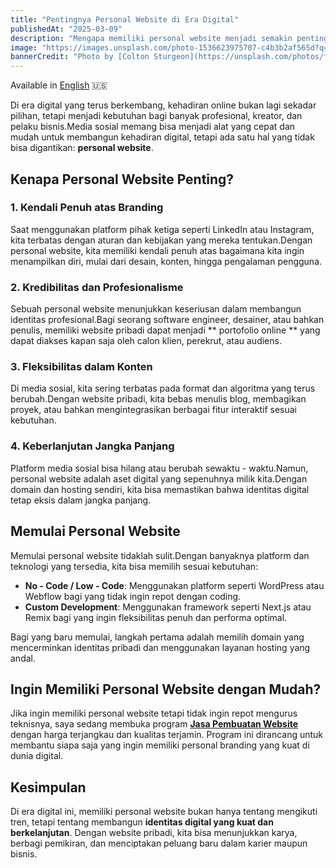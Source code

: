 ```yaml
---
title: "Pentingnya Personal Website di Era Digital"
publishedAt: "2025-03-09"
description: "Mengapa memiliki personal website menjadi semakin penting di era digital dan bagaimana hal ini bisa membantu personal branding."
image: "https://images.unsplash.com/photo-1536623975707-c4b3b2af565d?q=80&w=2940&auto=format&fit=crop&ixlib=rb-4.0.3&ixid=M3wxMjA3fDB8MHxwaG90by1wYWdlfHx8fGVufDB8fHx8fA%3D%3D"
bannerCredit: "Photo by [Colton Sturgeon](https://unsplash.com/photos/five-black-rocks-6KkYYqTEDwQ)"
---
```


Available in [English](/blog/personal-website) 🇺🇸

Di era digital yang terus berkembang, kehadiran online bukan lagi sekadar pilihan, tetapi menjadi kebutuhan bagi banyak profesional, kreator, dan pelaku bisnis.Media sosial memang bisa menjadi alat yang cepat dan mudah untuk membangun kehadiran digital, tetapi ada satu hal yang tidak bisa digantikan: **personal website**.

## Kenapa Personal Website Penting?

### 1. Kendali Penuh atas Branding

Saat menggunakan platform pihak ketiga seperti LinkedIn atau Instagram, kita terbatas dengan aturan dan kebijakan yang mereka tentukan.Dengan personal website, kita memiliki kendali penuh atas bagaimana kita ingin menampilkan diri, mulai dari desain, konten, hingga pengalaman pengguna.

### 2. Kredibilitas dan Profesionalisme

Sebuah personal website menunjukkan keseriusan dalam membangun identitas profesional.Bagi seorang software engineer, desainer, atau bahkan penulis, memiliki website pribadi dapat menjadi ** portofolio online ** yang dapat diakses kapan saja oleh calon klien, perekrut, atau audiens.

### 3. Fleksibilitas dalam Konten

Di media sosial, kita sering terbatas pada format dan algoritma yang terus berubah.Dengan website pribadi, kita bebas menulis blog, membagikan proyek, atau bahkan mengintegrasikan berbagai fitur interaktif sesuai kebutuhan.

### 4. Keberlanjutan Jangka Panjang

Platform media sosial bisa hilang atau berubah sewaktu - waktu.Namun, personal website adalah aset digital yang sepenuhnya milik kita.Dengan domain dan hosting sendiri, kita bisa memastikan bahwa identitas digital tetap eksis dalam jangka panjang.

## Memulai Personal Website

Memulai personal website tidaklah sulit.Dengan banyaknya platform dan teknologi yang tersedia, kita bisa memilih sesuai kebutuhan:

- **No - Code / Low - Code**: Menggunakan platform seperti WordPress atau Webflow bagi yang tidak ingin repot dengan coding.
- **Custom Development**: Menggunakan framework seperti Next.js atau Remix bagi yang ingin fleksibilitas penuh dan performa optimal.

Bagi yang baru memulai, langkah pertama adalah memilih domain yang mencerminkan identitas pribadi dan menggunakan layanan hosting yang andal.

## Ingin Memiliki Personal Website dengan Mudah?

Jika ingin memiliki personal website tetapi tidak ingin repot mengurus teknisnya, saya sedang membuka program **[Jasa Pembuatan Website](https://www.ommiputera.me/posts/jasa-pembuatan-website)** dengan harga terjangkau dan kualitas terjamin. Program ini dirancang untuk membantu siapa saja yang ingin memiliki personal branding yang kuat di dunia digital.

## Kesimpulan

Di era digital ini, memiliki personal website bukan hanya tentang mengikuti tren, tetapi tentang membangun **identitas digital yang kuat dan berkelanjutan**. Dengan website pribadi, kita bisa menunjukkan karya, berbagi pemikiran, dan menciptakan peluang baru dalam karier maupun bisnis.
